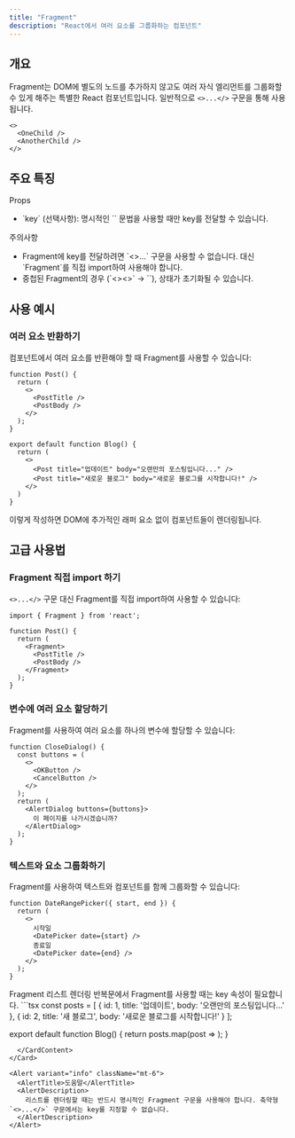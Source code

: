 ```yaml
---
title: "Fragment"
description: "React에서 여러 요소를 그룹화하는 컴포넌트"
---
```



## 개요

Fragment는 DOM에 별도의 노드를 추가하지 않고도 여러 자식 엘리먼트를 그룹화할 수 있게 해주는 특별한 React 컴포넌트입니다. 일반적으로 `<>...</>` 구문을 통해 사용됩니다.

```tsx
<>
  <OneChild />
  <AnotherChild />
</>
```

## 주요 특징

<Card className="mb-6">
  <CardHeader>
    <CardTitle>Props</CardTitle>
  </CardHeader>
  <CardContent>
    <ul className="list-disc pl-6 space-y-2">
      <li>`key` (선택사항): 명시적인 `<Fragment>` 문법을 사용할 때만 key를 전달할 수 있습니다.</li>
    </ul>
  </CardContent>
</Card>

<Alert variant="warning" className="mb-6">
  <AlertTitle>주의사항</AlertTitle>
  <AlertDescription>
    <ul className="list-disc pl-6 space-y-2">
      <li>Fragment에 key를 전달하려면 `<>...</>` 구문을 사용할 수 없습니다. 대신 `Fragment`를 직접 import하여 사용해야 합니다.</li>
      <li>중첩된 Fragment의 경우 (`<><><Child /></></>` → `<Child />`), 상태가 초기화될 수 있습니다.</li>
    </ul>
  </AlertDescription>
</Alert>

## 사용 예시

### 여러 요소 반환하기

컴포넌트에서 여러 요소를 반환해야 할 때 Fragment를 사용할 수 있습니다:

```tsx
function Post() {
  return (
    <>
      <PostTitle />
      <PostBody />
    </>
  );
}

export default function Blog() {
  return (
    <>
      <Post title="업데이트" body="오랜만의 포스팅입니다..." />
      <Post title="새로운 블로그" body="새로운 블로그를 시작합니다!" />
    </>
  )
}
```

이렇게 작성하면 DOM에 추가적인 래퍼 요소 없이 컴포넌트들이 렌더링됩니다.

## 고급 사용법

### Fragment 직접 import 하기

`<>...</>` 구문 대신 Fragment를 직접 import하여 사용할 수 있습니다:

```tsx
import { Fragment } from 'react';

function Post() {
  return (
    <Fragment>
      <PostTitle />
      <PostBody />
    </Fragment>
  );
}
```

### 변수에 여러 요소 할당하기

Fragment를 사용하여 여러 요소를 하나의 변수에 할당할 수 있습니다:

```tsx
function CloseDialog() {
  const buttons = (
    <>
      <OKButton />
      <CancelButton />
    </>
  );
  return (
    <AlertDialog buttons={buttons}>
      이 페이지를 나가시겠습니까?
    </AlertDialog>
  );
}
```

### 텍스트와 요소 그룹화하기

Fragment를 사용하여 텍스트와 컴포넌트를 함께 그룹화할 수 있습니다:

```tsx
function DateRangePicker({ start, end }) {
  return (
    <>
      시작일
      <DatePicker date={start} />
      종료일
      <DatePicker date={end} />
    </>
  );
}
```

<Card className="mb-6">
  <CardHeader>
    <CardTitle>Fragment 리스트 렌더링</CardTitle>
    <CardDescription>
      반복문에서 Fragment를 사용할 때는 key 속성이 필요합니다.
    </CardDescription>
  </CardHeader>
  <CardContent>
```tsx
const posts = [
  { id: 1, title: '업데이트', body: '오랜만의 포스팅입니다...' },
  { id: 2, title: '새 블로그', body: '새로운 블로그를 시작합니다!' }
];

export default function Blog() {
  return posts.map(post =>
    <Fragment key={post.id}>
      <PostTitle title={post.title} />
      <PostBody body={post.body} />
    </Fragment>
  );
}
```
  </CardContent>
</Card>

<Alert variant="info" className="mt-6">
  <AlertTitle>도움말</AlertTitle>
  <AlertDescription>
    리스트를 렌더링할 때는 반드시 명시적인 Fragment 구문을 사용해야 합니다. 축약형 `<>...</>` 구문에서는 key를 지정할 수 없습니다.
  </AlertDescription>
</Alert>